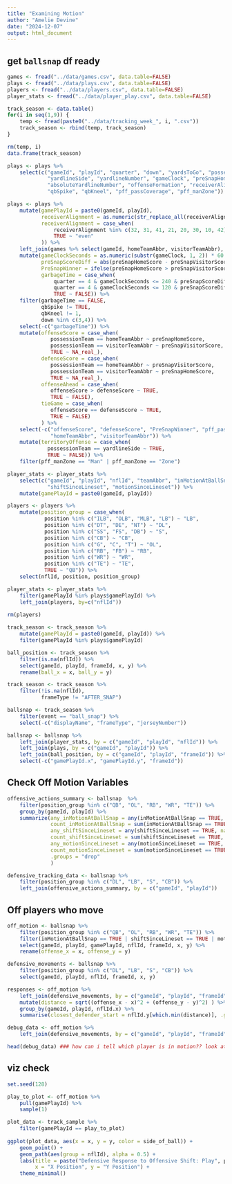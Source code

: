 ```yaml
---
title: "Examining Motion"
author: "Amelie Devine"
date: "2024-12-07"
output: html_document
---
```


## get `ballsnap` df ready
```r
games <- fread("../data/games.csv", data.table=FALSE)
plays <- fread("../data/plays.csv", data.table=FALSE)
players <- fread("../data/players.csv", data.table=FALSE)
player_stats <- fread("../data/player_play.csv", data.table=FALSE)

track_season <- data.table()
for(i in seq(1,9)) {
    temp <- fread(paste0("../data/tracking_week_", i, ".csv"))
    track_season <- rbind(temp, track_season)
}

rm(temp, i)
data.frame(track_season)

plays <- plays %>% 
    select(c("gameId", "playId", "quarter", "down", "yardsToGo", "possessionTeam", "defensiveTeam",
             "yardlineSide", "yardlineNumber", "gameClock", "preSnapHomeScore", "preSnapVisitorScore",
             "absoluteYardlineNumber", "offenseFormation", "receiverAlignment", "playClockAtSnap",
             "qbSpike", "qbKneel", "pff_passCoverage", "pff_manZone"))

plays <- plays %>% 
    mutate(gamePlayId = paste0(gameId, playId),
           receiverAlignment = as.numeric(str_replace_all(receiverAlignment, "x", "")),
           receiverAlignment = case_when(
               receiverAlignment %in% c(32, 31, 41, 21, 20, 30, 10, 42) ~ "odd",
               TRUE ~ "even"
           )) %>% 
    left_join(games %>% select(gameId, homeTeamAbbr, visitorTeamAbbr), by = c("gameId")) %>%
    mutate(gameClockSeconds = as.numeric(substr(gameClock, 1, 2)) * 60 + as.numeric(substr(gameClock, 4, 5)),
           preSnapScoreDiff = abs(preSnapHomeScore - preSnapVisitorScore),
           PreSnapWinner = ifelse(preSnapHomeScore > preSnapVisitorScore, homeTeamAbbr, visitorTeamAbbr),
           garbageTime = case_when(
               quarter == 4 & gameClockSeconds <= 240 & preSnapScoreDiff >= 21 ~ TRUE,
               quarter == 4 & gameClockSeconds <= 120 & preSnapScoreDiff >= 14 ~ TRUE,
               TRUE ~ FALSE)) %>% 
    filter(garbageTime == FALSE,
           qbSpike != TRUE,
           qbKneel != 1,
           down %in% c(3,4)) %>% 
    select(-c("garbageTime")) %>% 
    mutate(offenseScore = case_when(
              possessionTeam == homeTeamAbbr ~ preSnapHomeScore,
              possessionTeam == visitorTeamAbbr ~ preSnapVisitorScore,
              TRUE ~ NA_real_),
           defenseScore = case_when(
              possessionTeam == homeTeamAbbr ~ preSnapVisitorScore,
              possessionTeam == visitorTeamAbbr ~ preSnapHomeScore,
              TRUE ~ NA_real_),
           offenseAhead = case_when(
              offenseScore > defenseScore ~ TRUE,
              TRUE ~ FALSE),
           tieGame = case_when(
              offenseScore == defenseScore ~ TRUE,
              TRUE ~ FALSE)
           ) %>% 
    select(-c("offenseScore", "defenseScore", "PreSnapWinner", "pff_passCoverage", "qbKneel", "qbSpike", 
              "homeTeamAbbr", "visitorTeamAbbr")) %>% 
    mutate(territoryOffense = case_when(
             possessionTeam == yardlineSide ~ TRUE,
             TRUE ~ FALSE)) %>% 
    filter(pff_manZone == "Man" | pff_manZone == "Zone")

player_stats <- player_stats %>% 
    select(c("gameId", "playId", "nflId", "teamAbbr", "inMotionAtBallSnap", 
             "shiftSinceLineset", "motionSinceLineset")) %>% 
    mutate(gamePlayId = paste0(gameId, playId))

players <- players %>% 
    mutate(position_group = case_when(
            position %in% c("ILB", "OLB", "MLB", "LB") ~ "LB", 
            position %in% c("DT", "DE", "NT") ~ "DL",
            position %in% c("SS", "FS", "DB") ~ "S",
            position %in% c("CB") ~ "CB", 
            position %in% c("G", "C", "T") ~ "OL",
            position %in% c("RB", "FB") ~ "RB",
            position %in% c("WR") ~ "WR",
            position %in% c("TE") ~ "TE",
            TRUE ~ "QB")) %>% 
    select(nflId, position, position_group)

player_stats <- player_stats %>%
    filter(gamePlayId %in% plays$gamePlayId) %>%
    left_join(players, by=c("nflId"))   
 
rm(players)

track_season <- track_season %>% 
    mutate(gamePlayId = paste0(gameId, playId)) %>% 
    filter(gamePlayId %in% plays$gamePlayId)

ball_position <- track_season %>% 
    filter(is.na(nflId)) %>% 
    select(gameId, playId, frameId, x, y) %>% 
    rename(ball_x = x, ball_y = y)

track_season <- track_season %>% 
    filter(!is.na(nflId),
           frameType != "AFTER_SNAP") 

ballsnap <- track_season %>% 
    filter(event == "ball_snap") %>%
    select(-c("displayName", "frameType", "jerseyNumber"))

ballsnap <- ballsnap %>% 
    left_join(player_stats, by = c("gameId", "playId", "nflId")) %>% 
    left_join(plays, by = c("gameId", "playId")) %>% 
    left_join(ball_position, by = c("gameId", "playId", "frameId")) %>% 
    select(-c("gamePlayId.x", "gamePlayId.y", "frameId"))
```


## Check Off Motion Variables
```r
offensive_actions_summary <- ballsnap  %>%
    filter(position_group %in% c("QB", "OL", "RB", "WR", "TE")) %>% 
    group_by(gameId, playId) %>%
    summarize(any_inMotionAtBallSnap = any(inMotionAtBallSnap == TRUE, na.rm = TRUE),
              count_inMotionAtBallSnap = sum(inMotionAtBallSnap == TRUE, na.rm = TRUE), 
              any_shiftSinceLineset = any(shiftSinceLineset == TRUE, na.rm = TRUE), 
              count_shiftSinceLineset = sum(shiftSinceLineset == TRUE, na.rm = TRUE),
              any_motionSinceLineset = any(motionSinceLineset == TRUE, na.rm = TRUE),
              count_motionSinceLineset = sum(motionSinceLineset == TRUE, na.rm = TRUE), 
              .groups = "drop"
              )

defensive_tracking_data <- ballsnap %>%
    filter(position_group %in% c("DL", "LB", "S", "CB")) %>% 
    left_join(offensive_actions_summary, by = c("gameId", "playId")) 
```

## Off players who move
```r
off_motion <- ballsnap %>% 
    filter(position_group %in% c("QB", "OL", "RB", "WR", "TE")) %>% 
    filter(inMotionAtBallSnap == TRUE | shiftSinceLineset == TRUE | motionSinceLineset == TRUE) %>% 
    select(gameId, playId, gamePlayId, nflId, frameId, x, y) %>%
    rename(offense_x = x, offense_y = y)

defensive_movements <- ballsnap %>%
    filter(position_group %in% c("DL", "LB", "S", "CB")) %>%
    select(gameId, playId, nflId, frameId, x, y)

responses <- off_motion %>%
    left_join(defensive_movements, by = c("gameId", "playId", "frameId")) %>%
    mutate(distance = sqrt((offense_x - x)^2 + (offense_y - y)^2) ) %>%
    group_by(gameId, playId, nflId.x) %>% 
    summarise(closest_defender_start = nflId.y[which.min(distance)], .groups = "drop")

debug_data <- off_motion %>%
    left_join(defensive_movements, by = c("gameId", "playId", "frameId"))

head(debug_data) ### how can i tell which player is in motion?? look at that!
```

## viz check
```r
set.seed(128)

play_to_plot <- off_motion %>% 
    pull(gamePlayId) %>% 
    sample(1) 

plot_data <- track_sample %>%
    filter(gamePlayId == play_to_plot)
    
ggplot(plot_data, aes(x = x, y = y, color = side_of_ball)) +
    geom_point() +
    geom_path(aes(group = nflId), alpha = 0.5) + 
    labs(title = paste("Defensive Response to Offensive Shift: Play", play_to_plot),
         x = "X Position", y = "Y Position") +
    theme_minimal()
```

